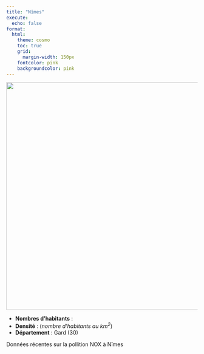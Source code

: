 ```yaml
---
title: "Nîmes"
execute:
  echo: false
format:
  html:
    theme: cosmo
    toc: true
    grid:
      margin-width: 150px
    fontcolor: pink
    backgroundcolor: pink
---
```


![](nimes.svg){width=600px}

* **Nombres d'habitants** : 
* **Densité** :  (*nombre d'habitants au $km^2$*)
* **Département** : Gard (30)

Données récentes sur la pollition NOX à Nîmes
